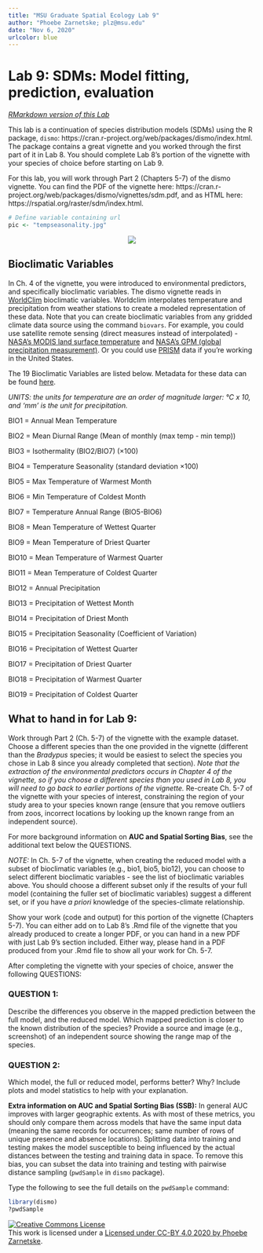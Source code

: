 ```yaml
---
title: "MSU Graduate Spatial Ecology Lab 9"
author: "Phoebe Zarnetske; plz@msu.edu"
date: "Nov 6, 2020"
urlcolor: blue
---
```


# Lab 9: SDMs: Model fitting, prediction, evaluation

*[RMarkdown version of this Lab](lab9_sdm1.Rmd)*

This lab is a continuation of species distribution models (SDMs) using the R package, `dismo`: https://cran.r-project.org/web/packages/dismo/index.html. The package contains a great vignette and you worked through the first part of it in Lab 8. You should complete Lab 8's portion of the vignette with your species of choice before starting on Lab 9.

For this lab, you will work through Part 2 (Chapters 5-7) of the dismo vignette. You can find the PDF of the vignette here: https://cran.r-project.org/web/packages/dismo/vignettes/sdm.pdf, and as HTML here: https://rspatial.org/raster/sdm/index.html. 

```r
# Define variable containing url
pic <- "tempseasonality.jpg"
```
<center><img src="`r pic`"></center>

## Bioclimatic Variables
In Ch. 4 of the vignette, you were introduced to environmental predictors, and specifically bioclimatic variables. The dismo vignette reads in [WorldClim](https://www.worldclim.org/) bioclimatic variables. Worldclim interpolates temperature and precipitation from weather stations to create a modeled representation of these data. Note that you can create bioclimatic variables from any gridded climate data source using the command `biovars`. For example, you could use satellite remote sensing (direct measures instead of interpolated) - [NASA's MODIS land surface temperature](https://modis.gsfc.nasa.gov/data/dataprod/) and [NASA's GPM (global precipitation measurement)](https://www.nasa.gov/mission_pages/GPM/main/index.html). Or you could use [PRISM](https://prism.oregonstate.edu/) data if you're working in the United States. 

The 19 Bioclimatic Variables are listed below. Metadata for these data can be found [here](https://worldclim.org/data/v1.4/formats.html).

*UNITS: the units for temperature are an order of magnitude larger: °C x 10, and 'mm' is the unit for precipitation.*

BIO1 = Annual Mean Temperature

BIO2 = Mean Diurnal Range (Mean of monthly (max temp - min temp))

BIO3 = Isothermality (BIO2/BIO7) (×100)

BIO4 = Temperature Seasonality (standard deviation ×100)

BIO5 = Max Temperature of Warmest Month

BIO6 = Min Temperature of Coldest Month

BIO7 = Temperature Annual Range (BIO5-BIO6)

BIO8 = Mean Temperature of Wettest Quarter

BIO9 = Mean Temperature of Driest Quarter

BIO10 = Mean Temperature of Warmest Quarter

BIO11 = Mean Temperature of Coldest Quarter

BIO12 = Annual Precipitation

BIO13 = Precipitation of Wettest Month

BIO14 = Precipitation of Driest Month

BIO15 = Precipitation Seasonality (Coefficient of Variation)

BIO16 = Precipitation of Wettest Quarter

BIO17 = Precipitation of Driest Quarter

BIO18 = Precipitation of Warmest Quarter

BIO19 = Precipitation of Coldest Quarter


## What to hand in for Lab 9:
Work through Part 2 (Ch. 5-7) of the vignette with the example dataset. Choose a different species than the one provided in the vignette (different than the *Bradypus* species; it would be easiest to select the species you chose in Lab 8 since you already completed that section). *Note that the extraction of the environmental predictors occurs in Chapter 4 of the vignette, so if you choose a different species than you used in Lab 8, you will need to go back to earlier portions of the vignette.* Re-create Ch. 5-7 of the vignette with your species of interest, constraining the region of your study area to your species known range (ensure that you remove outliers from zoos, incorrect locations by looking up the known range from an independent source). 

For more background information on **AUC and Spatial Sorting Bias**, see the additional text below the QUESTIONS.

*NOTE:* In Ch. 5-7 of the vignette, when creating the reduced model with a subset of bioclimatic variables (e.g., bio1, bio5, bio12), you can choose to select different bioclimatic variables - see the list of bioclimatic variables above. You should choose a different subset only if the results of your full model (containing the fuller set of bioclimatic variables) suggest a different set, or if you have *a priori* knowledge of the species-climate relationship.

Show your work (code and output) for this portion of the vignette (Chapters 5-7). You can either add on to Lab 8's .Rmd file of the vignette that you already produced to create a longer PDF, or you can hand in a new PDF with just Lab 9's section included. Either way, please hand in a PDF produced from your .Rmd file to show all your work for Ch. 5-7.

After completing the vignette with your species of choice, answer the following QUESTIONS:

### QUESTION 1: 
Describe the differences you observe in the mapped prediction between the full model, and the reduced model. Which mapped prediction is closer to the known distribution of the species? Provide a source and image (e.g., screenshot) of an independent source showing the range map of the species. 

### QUESTION 2:
Which model, the full or reduced model, performs better? Why? Include plots and model statistics to help with your explanation.


**Extra information on AUC and Spatial Sorting Bias (SSB):**
In general AUC improves with larger geographic extents. As with most of these metrics, you should only compare them across models that have the same input data (meaning the same records for occurrences; same number of rows of unique presence and absence locations). Splitting data into training and testing makes the model susceptible to being influenced by the actual distances between the testing and training data in space. To remove this bias, you can subset the data into training and testing with pairwise distance sampling (`pwdSample` in `dismo` package).

Type the following to see the full details on the `pwdSample` command: 

```r
library(dismo)
?pwdSample
```


<a rel="license" href="http://creativecommons.org/licenses/by/4.0/"><img alt="Creative Commons License" style="border-width:0" src="https://i.creativecommons.org/l/by/4.0/88x31.png" /></a><br />This work is licensed under a <a rel="license" href="http://creativecommons.org/licenses/by/4.0/">Licensed under CC-BY 4.0 2020 by Phoebe Zarnetske</a>.

